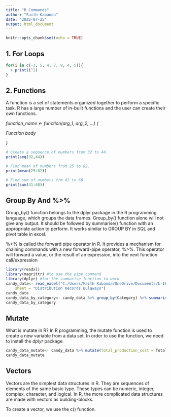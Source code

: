 ```yaml
---
title: "R Commands"
author: "Faith Kabanda"
date: "2022-07-25"
output: html_document
---
```


```r
knitr::opts_chunk$set(echo = TRUE)
```

## 1. For Loops


```r
for(i in c(-3, 5, 4, 7, 9, 4, 5)){
  + print(i^2)
}
```


## 2. Functions

A function is a set of statements organized together to perform a specific task. R has a large number of in-built functions and the user can create their own functions.


*function_name <- function(arg_1, arg_2, ...) {*


*Function body*


*}*

```r
# Create a sequence of numbers from 32 to 44.
print(seq(32,44))

# Find mean of numbers from 25 to 82.
print(mean(25:82))

# Find sum of numbers frm 41 to 68.
print(sum(41:68))
```

## Group By And %>%
Group_by() function belongs to the dplyr package in the R programming language, which groups the data frames. Group_by() function alone will not give any output. It should be followed by summarise() function with an appropriate action to perform. It works similar to GROUP BY in SQL and pivot table in excel.

%>% is called the forward pipe operator in R. It provides a mechanism for chaining commands with a new forward-pipe operator, %>%. This operator will forward a value, or the result of an expression, into the next function call/expression

```r
library(readxl)
library(magrittr) #to use the pipe command
library(dplyr) #for the summarise function to work
candy_data<- read_excel("C:/Users/Faith Kabanda/OneDrive/Documents/L-IFT/GitHub Test folder/testfolder/testfolder/Sweet Tooth Distribution Week 1 Trainees.xlsx", 
    sheet = "Distribution Records Bulawayo")
candy_data
candy_data_by_category<- candy_data %>% group_by(Category) %>% summarise(SubTotal= sum(TotalPrice))
candy_data_by_category
```

## Mutate


What is mutate in R?
In R programming, the mutate function is used to create a new variable from a data set. In order to use the function, we need to install the *dplyr* package.

```r
candy_data_mutate<- candy_data %>% mutate(total_production_cost = TotalPrice*0.85)
candy_data_mutate
```
## Vectors


Vectors are the simplest data structures in R. They are sequences of elements of the same basic type. These types can be numeric, integer, complex, character, and logical. In R, the more complicated data structures are made with vectors as building-blocks.


To create a vector, we use the c() function.



